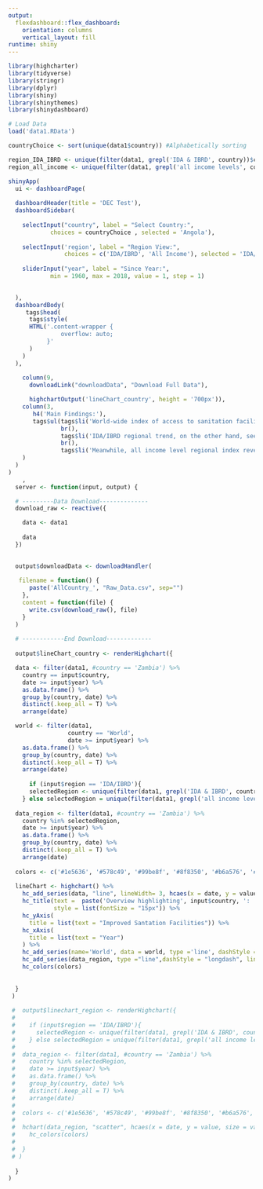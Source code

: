 ```yaml
---
output: 
  flexdashboard::flex_dashboard:
    orientation: columns
    vertical_layout: fill
runtime: shiny
---
```


```r


library(highcharter)
library(tidyverse)
library(stringr)
library(dplyr)
library(shiny)
library(shinythemes)
library(shinydashboard)

# Load Data
load('data1.RData')

countryChoice <- sort(unique(data1$country)) #Alphabetically sorting

region_IDA_IBRD <- unique(filter(data1, grepl('IDA & IBRD', country))$country )
region_all_income <- unique(filter(data1, grepl('all income levels', country))$country )

```


```r
shinyApp(
  ui <- dashboardPage(
  
  dashboardHeader(title = 'DEC Test'),
  dashboardSidebar(
    
    selectInput("country", label = "Select Country:",
            choices = countryChoice , selected = 'Angola'),
    
    selectInput('region', label = "Region View:", 
                choices = c('IDA/IBRD', 'All Income'), selected = 'IDA/IBRD'),
    
    sliderInput("year", label = "Since Year:",
            min = 1960, max = 2018, value = 1, step = 1)

    
  ),
  dashboardBody(
     tags$head(
      tags$style(
      HTML('.content-wrapper {
               overflow: auto;
           }'
      )
    )
  ),
    
    column(9,
      downloadLink("downloadData", "Download Full Data"),

      highchartOutput('lineChart_country', height = '700px')),
    column(3,
       h4('Main Findings:'), 
       tags$ul(tags$li('World-wide index of access to sanitation facilites fluntuated over time since 1990 (available data) as the light blue dashline shows in the chart. It drops from around 3000 to below 2000 during 1991-1999, except for 1995, where it peaked up to 2840. The year of 2000 saw the historical high of improved sanitation index, followed by continues flunctuation in 2001 -2010. And the index has kept dropping since 2010 till now.'), 
               br(),
               tags$li('IDA/IBRD regional trend, on the other hand, seems to be more stable. All regional mean keeps going up since 1990. Europe and Central Asia kept in the 1st place, following by Middle East & North America region, who took a leap and jumped to the first place in 2012. '), 
               br(),
               tags$li('Meanwhile, all income level regional index reveals similar rise and fall pattern, with high income groups score higher and low income groups score much lower. Europe and Central Asia, Middle East & North America and Latin America & Caribbean are the top 3 and Sub-Saharan Africa is the lowest.'))
    )
  )
)
    ,
  server <- function(input, output) {

  # ---------Data Download--------------
  download_raw <- reactive({

    data <- data1
  
    data
  }) 
  

  output$downloadData <- downloadHandler(
  
   filename = function() {
      paste('AllCountry_', "Raw_Data.csv", sep="")
    },
    content = function(file) {
      write.csv(download_raw(), file)
    }
  )
  
  # ------------End Download-------------
  
  output$lineChart_country <- renderHighchart({

  data <- filter(data1, #country == 'Zambia') %>%
    country == input$country,
    date >= input$year) %>%
    as.data.frame() %>%
    group_by(country, date) %>%
    distinct(.keep_all = T) %>%
    arrange(date)

  world <- filter(data1, 
                 country == 'World', 
                 date >= input$year) %>%
    as.data.frame() %>%
    group_by(country, date) %>%
    distinct(.keep_all = T) %>%
    arrange(date)
  
      if (input$region == 'IDA/IBRD'){
      selectedRegion <- unique(filter(data1, grepl('IDA & IBRD', country))$country )
    } else selectedRegion = unique(filter(data1, grepl('all income levels', country))$country )
    
  data_region <- filter(data1, #country == 'Zambia') %>%
    country %in% selectedRegion,
    date >= input$year) %>%
    as.data.frame() %>%
    group_by(country, date) %>%
    distinct(.keep_all = T) %>%
    arrange(date)
  
  colors <- c('#1e5636', '#578c49', '#99be8f', '#8f8350', '#b6a576', '#525335', '#4c602f')
  
  lineChart <- highchart() %>%
    hc_add_series(data, "line", lineWidth= 3, hcaes(x = date, y = value, group = country), color = "#981515") %>%
    hc_title(text =  paste('Overview highlighting', input$country, ': ', data$indicator[1]),
             style = list(fontSize = "15px")) %>%
    hc_yAxis(
      title = list(text = "Improved Santation Facilities")) %>%
    hc_xAxis(
      title = list(text = "Year")
    ) %>%
    hc_add_series(name='World', data = world, type ='line', dashStyle = "longdash",lineWidth=1, hcaes(x = date, y = value, group = country), color ='#add8e6') %>%
    hc_add_series(data_region, type ="line",dashStyle = "longdash", lineWidth=1, hcaes(x = date, y = value, size = value, group = country)) %>%
    hc_colors(colors)
    
    
  }
 )
  
 #  output$linechart_region <- renderHighchart({
 #    
 #    if (input$region == 'IDA/IBRD'){
 #      selectedRegion <- unique(filter(data1, grepl('IDA & IBRD', country))$country )
 #    } else selectedRegion = unique(filter(data1, grepl('all income levels', country))$country )
 #    
 #  data_region <- filter(data1, #country == 'Zambia') %>%
 #    country %in% selectedRegion,
 #    date >= input$year) %>%
 #    as.data.frame() %>%
 #    group_by(country, date) %>%
 #    distinct(.keep_all = T) %>%
 #    arrange(date)
 #  
 #  colors <- c('#1e5636', '#578c49', '#99be8f', '#8f8350', '#b6a576', '#525335', '#4c602f')
 #    
 #  hchart(data_region, "scatter", hcaes(x = date, y = value, size = value, group = country)) %>%
 #    hc_colors(colors)
 #    
 #  }
 # )
    
  }
)


```


